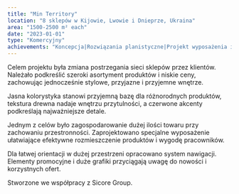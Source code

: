 ```yaml
---
title: "Min Territory"
location: "8 sklepów w Kijowie, Lwowie i Dnieprze, Ukraina"
area: "1500-2500 m² each"
date: "2023-01-01"
type: "Komercyjny"
achievements: "Koncepcja|Rozwiązania planistyczne|Projekt wyposażenia i unikalnych elementów|Wizualizacja 3D|Rysunki techniczne|Komunikacja wizualna|Specyfikacja materiałów i wyposażenia|Nadzór"
---
```


Celem projektu była zmiana postrzegania sieci sklepów przez klientów. Należało podkreślić szeroki asortyment produktów i niskie ceny, zachowując jednocześnie stylowe, przyjazne i przyjemne wnętrze.

Jasna kolorystyka stanowi przyjemną bazę dla różnorodnych produktów, tekstura drewna nadaje wnętrzu przytulności, a czerwone akcenty podkreślają najważniejsze detale.

Jednym z celów było zagospodarowanie dużej ilości towaru przy zachowaniu przestronności. Zaprojektowano specjalne wyposażenie ułatwiające efektywne rozmieszczenie produktów i wygodę pracowników.

Dla łatwej orientacji w dużej przestrzeni opracowano system nawigacji. Elementy promocyjne i duże grafiki przyciągają uwagę do nowości i korzystnych ofert.

Stworzone we współpracy z Sicore Group.
